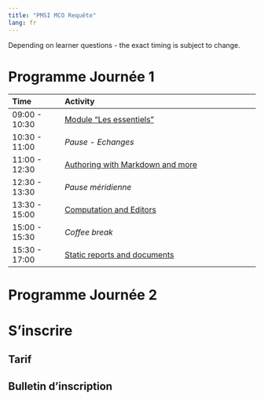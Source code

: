 ```yaml
---
title: "PMSI MCO Requête"
lang: fr
---
```


::: {.callout-note}
Depending on learner questions - the exact timing is subject to change.
:::


# Programme Journée 1

| Time          | Activity                                              |
|:--------------|:------------------------------------------------------|
| 09:00 - 10:30 | [Module "Les essentiels"](pmsi_mco_requete_day1_module1.html) |
| 10:30 - 11:00 | *Pause - Echanges*                                        |
| 11:00 - 12:30 | [Authoring with Markdown and more](materials/02-authoring.html)  |
| 12:30 - 13:30 | *Pause méridienne*                                         |
| 13:30 - 15:00 | [Computation and Editors](materials/03-computation-editors.html)                                |
| 15:00 - 15:30 | *Coffee break*                                        |
| 15:30 - 17:00 | [Static reports and documents](materials/04-static-documents.html)|


# Programme Journée 2


# S'inscrire

## Tarif  

## Bulletin d'inscription


